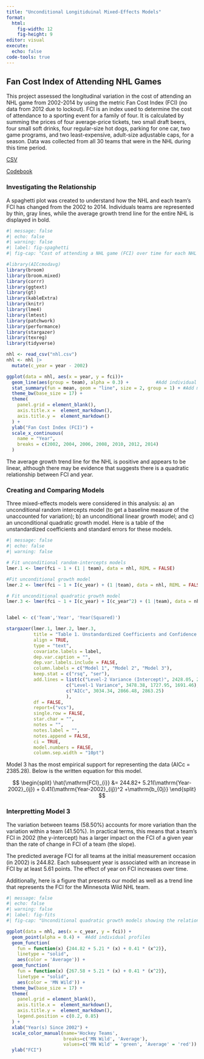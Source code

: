```yaml
---
title: "Unconditional Longitiduinal Mixed-Effects Models"
format: 
  html:
    fig-width: 12
    fig-height: 9
editor: visual
execute: 
  echo: false
code-tools: true
---
```


## Fan Cost Index of Attending NHL Games

This project assessed the longitudinal variation in the cost of attending an NHL game from 2002-2014 by using the metric Fan Cost Index (FCI) (no data from 2012 due to lockout). FCI is an index used to determine the cost of attendance to a sporting event for a family of four. It is calculated by summing the prices of four average-price tickets, two small draft beers, four small soft drinks, four regular-size hot dogs, parking for one car, two game programs, and two least-expensive, adult-size adjustable caps, for a season. Data was collected from all 30 teams that were in the NHL during this time period.

[CSV](https://raw.githubusercontent.com/zief0002/bespectacled-antelope/main/data/nhl.csv)

[Codebook](http://zief0002.github.io/bespectacled-antelope/codebooks/nhl.html)

### Investigating the Relationship

A spaghetti plot was created to understand how the NHL and each team's FCI has changed from the 2002 to 2014. Individuals teams are represented by thin, gray lines, while the average growth trend line for the entire NHL is displayed in bold.

```r
#| message: false
#| echo: false
#| warning: false
#| label: fig-spaghetti
#| fig-cap: "Cost of attending a NHL game (FCI) over time for each NHL team. The black line represents the average cost of attending NHL games."

#library(AICcmodavg)
library(broom)
library(broom.mixed)
library(corrr)
library(ggtext)
library(gt)
library(kableExtra)
library(knitr)
library(lme4)
library(lmtest)
library(patchwork)
library(performance)
library(stargazer)
library(texreg)
library(tidyverse)

nhl <- read_csv("nhl.csv") 
nhl <- nhl |> 
  mutate(c_year = year - 2002)

ggplot(data = nhl, aes(x = year, y = fci))+
  geom_line(aes(group = team), alpha = 0.3) +          #Add individual profiles
  stat_summary(fun = mean, geom = "line", size = 2, group = 1) + #Add mean profile line
  theme_bw(base_size = 17) +
  theme(
    panel.grid = element_blank(),
    axis.title.x =  element_markdown(),
    axis.title.y =  element_markdown()
  ) +
  ylab("Fan Cost Index (FCI)") +
  scale_x_continuous(
    name = "Year",
    breaks = c(2002, 2004, 2006, 2008, 2010, 2012, 2014)
  )
```

The average growth trend line for the NHL is positive and appears to be linear, although there may be evidence that suggests there is a quadratic relationship between FCI and year. 

### Creating and Comparing Models

Three mixed-effects models were considered in this analysis: a) an unconditional random intercepts model (to get a baseline measure of the unaccounted for variation); b) an unconditional linear growth model; and c) an unconditional quadratic growth model. Here is a table of the unstandardized coefficients and standard errors for these models.

```r
#| message: false
#| echo: false
#| warning: false

# Fit unconditional random-intercepts models
lmer.1 <- lmer(fci ~ 1 + (1 | team), data = nhl, REML = FALSE)

#Fit unconditional growth model
lmer.2 <- lmer(fci ~ 1 + I(c_year) + (1 |team), data = nhl, REML = FALSE) 

# Fit unconditional quadratic growth model
lmer.3 <- lmer(fci ~ 1 + I(c_year) + I(c_year^2) + (1 |team), data = nhl, REML = FALSE)


label <- c('Team','Year', 'Year(Squared)')

stargazer(lmer.1, lmer.2, lmer.3, 
          title = "Table 1. Unstandardized Coefficients and Confidence Intervals for a Series of LMER Models Fitted to Estimate FCI of NHL Games", 
          align = TRUE, 
          type = "text", 
          covariate.labels = label, 
          dep.var.caption = "", 
          dep.var.labels.include = FALSE, 
          column.labels = c("Model 1", "Model 2", "Model 3"),
          keep.stat = c("rsq", "ser"), 
          add.lines = list(c("Level-2 Variance (Intercept)", 2428.05, 2398.24, 2385.28), 
                      c("Level-1 Variance", 3478.38, 1727.95, 1691.46), 
                      c("AICc", 3034.34, 2866.48, 2863.25)
                      ),
          df = FALSE, 
          report=("vcs"), 
          single.row = FALSE, 
          star.char = "", 
          notes = "", 
          notes.label = "", 
          notes.append = FALSE, 
          ci = TRUE,
          model.numbers = FALSE,
          column.sep.width = "10pt")
```

Model 3 has the most empirical support for representing the data (AICc = 2385.28). Below is the written equation for this model.

$$
\begin{split}
\hat{\mathrm{FCI}_{i}} &= 244.82+ 5.21(\mathrm{Year-2002}_{ij}) + 0.41(\mathrm{Year-2002}_{ij})^2 +\mathrm{b_{0j}}
\end{split}
$$

### Interpretting Model 3

The variation between teams (58.50%) accounts for more variation than the variation within a team (41.50%). In practical terms, this means that a team's FCI in 2002 (the y-intercept) has a larger impact on the FCI of a given year than the rate of change in FCI of a team (the slope). 

The predicted average FCI for all teams at the initial measurement occasion (in 2002) is 244.82.
Each subsequent year is associated with an increase in FCI by at least 5.61 points. The effect of year on FCI increases over time.

Additionally, here is a figure that presents our model as well as a trend line that represents the FCI for the Minnesota Wild NHL team.

```r
#| message: false
#| echo: false
#| warning: false
#| label: fig-fits
#| fig-cap: "Unconditional quadratic growth models showing the relationship between year and NHL fan cost index. The green curve shows the predicted cost of attending a Minnesota Wild game, whereas the red curve shows the predicted cost of attending any NHL game, on average."

ggplot(data = nhl, aes(x = c_year, y = fci)) +
  geom_point(alpha = 0.4) +  #Add individual profiles
  geom_function(
    fun = function(x) {244.82 + 5.21 * (x) + 0.41 * (x^2)},
    linetype = "solid",
    aes(color = 'Average')) +
  geom_function(
    fun = function(x) {267.58 + 5.21 * (x) + 0.41 * (x^2)},
    linetype = "solid",
    aes(color = 'MN Wild')) +
  theme_bw(base_size = 17) +
  theme(
    panel.grid = element_blank(),
    axis.title.x =  element_markdown(),
    axis.title.y =  element_markdown(),
    legend.position = c(0.2, 0.85)
  ) +
  xlab("Year(s) Since 2002") +
  scale_color_manual(name='Hockey Teams',
                     breaks=c('MN Wild', 'Average'),
                     values=c('MN Wild' = 'green', 'Average' = 'red')) +
  ylab("FCI")
```
